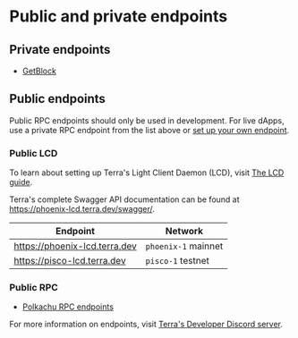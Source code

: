 # Public and private endpoints

## Private endpoints

- [GetBlock](https://getblock.io/dedicated-nodes/luna/)

## Public endpoints


<Admonition type="danger" icon="🔥" title="Public endpoint warning">

Public RPC endpoints should only be used in development. For live dApps, use a private RPC endpoint from the list above or [set up your own endpoint](../full-node/run-a-full-terra-node/system-config.mdx).

</Admonition>

### Public LCD

To learn about setting up Terra's Light Client Daemon (LCD), visit [The LCD guide](../guides/start-lcd.mdx). 

Terra's complete Swagger API documentation can be found at https://phoenix-lcd.terra.dev/swagger/.

| Endpoint                    | Network           |
| --------------------------- | ----------------- |
| https://phoenix-lcd.terra.dev       | `phoenix-1` mainnet |
| https://pisco-lcd.terra.dev | `pisco-1` testnet   |

### Public RPC

- [Polkachu RPC endpoints](https://terra-rpc.polkachu.com/)

For more information on endpoints, visit [Terra's Developer Discord server](./get-started.mdx#terra-discord-server). 